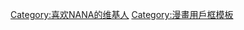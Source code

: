 {{Userbox
  |border-c = #000080
  |border-s = 1
  |id-c     = #ffffff
  |id-s     = 12
  |id-fc    = #ffc0cb
  |info-c   = #ff69b4
  |info-s   = 10
  |info-fc  = #FFFFFF
  |id       = {{lang|en|NANA}}
  |info     = 这个用户非常喜欢'''[[NANA|<font color="#FFFFFF">NANA</font>]]'''，并曾因為其感人的剧情而落泪。

}}

<includeonly>[[Category:喜欢NANA的维基人]]</includeonly><noinclude>[[Category:漫畫用戶框模板]]</noinclude>